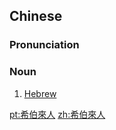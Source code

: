 {{also|希伯来人}}
==Chinese==
{{zh-forms|s=希伯来人|type=31}}

===Pronunciation===
{{zh-pron
|m=xībóláirén
|c=hei1 baak3 loi4 jan4
|h=pfs=hî-pak-lòi-ngìn
|cat=n
}}

===Noun===
{{zh-noun}}

# [[Hebrew]] {{gloss|person}}

[[pt:希伯來人]]
[[zh:希伯來人]]